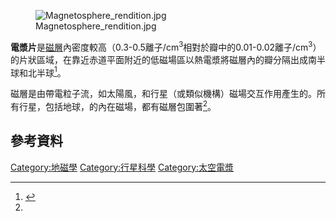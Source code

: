 [[File:Magnetosphere_rendition.jpg|thumb]]
 
'''電漿片'''是[[磁層|磁層]]內密度較高（0.3-0.5離子/cm<SUP>3</sup>相對於瓣中的0.01-0.02離子/cm<SUP>3</sup>）的片狀區域{{citation needed|date=July 2012}}，在靠近赤道平面附近的低磁場區以熱電漿將磁層內的瓣分隔出成南半球和北半球<ref name="OndohMarubashi2001">{{cite book|author1=Tadanori Ondoh|author2=Katsuhide Marubashi|title=Science of Space Environment|url=http://books.google.com/books?id=F_UpI_Our3AC&pg=PA130|accessdate=16 July 2012|date=2001|publisher=IOS Press|isbn=978-4-274-90384-7|page=130}}</ref>。

磁層是由帶電粒子流，如太陽風，和行星（或類似機構）磁場交互作用產生的。所有行星，包括地球，的內在磁場，都有磁層包圍著<ref name="OndohMarubashi2001"/>。

== 參考資料 ==
{{reflist}}

{{磁層}}

[[Category:地磁學|Category:地磁學]]
[[Category:行星科學|Category:行星科學]]
[[Category:太空電漿|Category:太空電漿]]